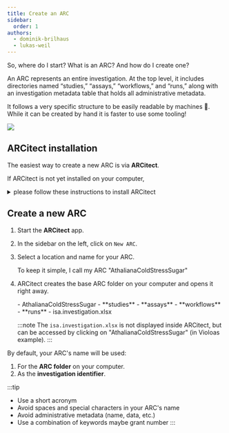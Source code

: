 ```yaml
---
title: Create an ARC
sidebar:
  order: 1
authors:
  - dominik-brilhaus
  - lukas-weil
---
```



<ViolaSays>

So, where do I start? What is an ARC? And how do I create one?

</ViolaSays>

An ARC represents an entire investigation. At the top level, it includes directories named “studies,” “assays,” “workflows,” and “runs,” along with an investigation metadata table that holds all administrative metadata.

It follows a very specific structure to be easily readable by machines 🤖. While it can be created by hand it is faster to use some tooling!

![](@images/start-here/arc-scaffold.svg)


## ARCitect installation

The easiest way to create a new ARC is via **ARCitect**. 

<Card title="ARCitect installation" icon="setting">

If ARCitect is not yet installed on your computer, 

<details>
<summary>please follow these instructions to install ARCitect</summary>


<ARCitectInstallation />

</details>

</Card>

## Create a new ARC

<Card icon="pen" title="ARCitect">
<Steps>

1. Start the **ARCitect** app.
2. In the sidebar on the left, click on `New ARC`.
3. Select a location and name for your ARC.

    <ViolaSays>

    To keep it simple, I call my ARC "AthalianaColdStressSugar"

    </ViolaSays>

4. ARCitect creates the base ARC folder on your computer and opens it right away.
  
    <FileTree>
    - AthalianaColdStressSugar
      - **studies**
      - **assays**
      - **workflows**
      - **runs**
      - isa.investigation.xlsx
    </FileTree>

    :::note
    The `isa.investigation.xlsx` is not displayed inside ARCitect, but can be accessed by clicking on "AthalianaColdStressSugar" (in Violoas example).
    :::

</Steps>
</Card>

<Card title="Your ARC's name" icon="approve-check" >

By default, your ARC's name will be used:

1. For the **ARC folder** on your computer.
2. As the **investigation identifier**. 

:::tip
- Use a short acronym  
- Avoid spaces and special characters in your ARC's name
- Avoid administrative metadata (name, data, etc.)
- Use a combination of keywords maybe grant number
:::

</Card>

